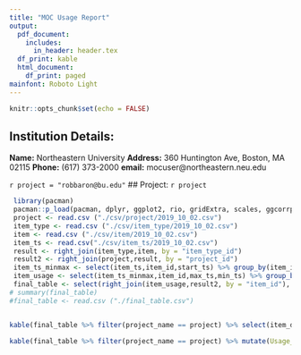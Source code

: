 ```yaml
---
title: "MOC Usage Report"
output:
  pdf_document:
    includes:
      in_header: header.tex
  df_print: kable
  html_document:
    df_print: paged
mainfont: Roboto Light
---
```



```r
knitr::opts_chunk$set(echo = FALSE)
```


## Institution Details:
__Name:__ Northeastern University
\newline __Address:__ 360 Huntington Ave, Boston, MA 02115
\newline __Phone:__ (617) 373-2000
\newline __email:__ mocuser@northeastern.neu.edu

`r project = "robbaron@bu.edu"`
## Project: `r project`



```r
 library(pacman)
 pacman::p_load(pacman, dplyr, ggplot2, rio, gridExtra, scales, ggcorrplot, caret, e1071,lubridate,knitr, kableExtra,hflights)
 project <- read.csv ("./csv/project/2019_10_02.csv")
 item_type <- read.csv ("./csv/item_type/2019_10_02.csv")
 item <- read.csv ("./csv/item/2019_10_02.csv")
 item_ts <- read.csv("./csv/item_ts/2019_10_02.csv")
 result <- right_join(item_type,item, by = "item_type_id")
 result2 <- right_join(project,result, by = "project_id")
 item_ts_minmax <- select(item_ts,item_id,start_ts) %>% group_by(item_id) %>% summarise(max_ts = max(as.POSIXct(start_ts)), min_ts = min(as.POSIXct(start_ts)))
 item_usage <- select(item_ts_minmax,item_id,max_ts,min_ts) %>% group_by(item_id) %>% summarise( usage = difftime(max_ts,min_ts,units = "hours"))
 final_table <- select(right_join(item_usage,result2, by = "item_id"), project_name, item_definition, usage)
# summary(final_table)
#final_table <- read.csv ("./final_table.csv")


kable(final_table %>% filter(project_name == project) %>% select(item_definition, usage) %>% group_by(item_definition) %>% summarise(count = n(), usage_hours = sum(usage)), caption="Project Usage Summary", format = "latex", booktabs = T,longtable = T) %>% row_spec(0,bold=TRUE)%>% kable_styling( full_width=TRUE, font_size=13, latex_options =c("repeat_header"))

kable(final_table %>% filter(project_name == project) %>% mutate(Usage_hours = round(usage, 2)) %>% select(item_definition, Usage_hours) , caption="Project Detailed Usage", format = "latex", booktabs = T,longtable = T) %>% row_spec(0,bold=TRUE) %>% kable_styling( full_width=TRUE, font_size=13, latex_options =c("repeat_header"))
```

##### 

